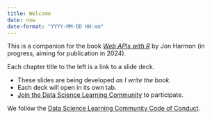 ```yaml
---
title: Welcome
date: now
date-format: "YYYY-MM-DD HH:mm"
---
```


This is a companion for the book [_Web APIs with R_](https://wapir.io/) by Jon Harmon (in progress, aiming for publication in 2024).

Each chapter title to the left is a link to a slide deck.

-   These slides are being developed *as I write the book.*
-   Each deck will open in its own tab.
-   [Join the Data Science Learning Community](https://dslc.io/join) to participate.
    
We follow the [Data Science Learning Community Code of Conduct](https://dslc.io/conduct).
